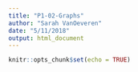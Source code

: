```yaml
---
title: "P1-02-Graphs"
author: "Sarah VanOeveren"
date: "5/11/2018"
output: html_document
---
```


```r
knitr::opts_chunk$set(echo = TRUE)
```


